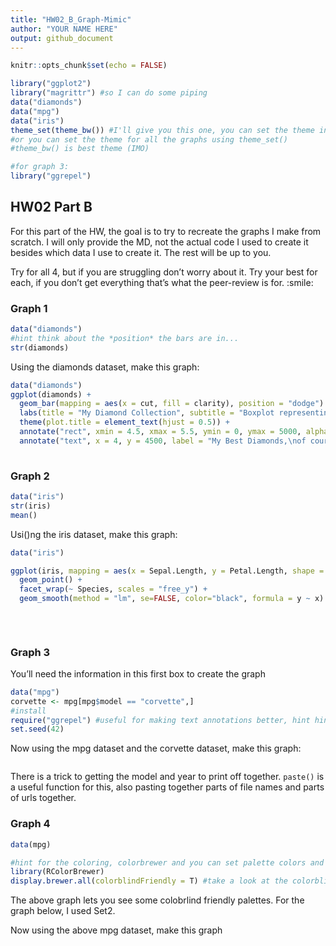 ---
title: "HW02_B_Graph-Mimic"
author: "YOUR NAME HERE"
output: github_document
---

```{r setup, include=FALSE}
knitr::opts_chunk$set(echo = FALSE)
```


```{r load libraries, echo = TRUE, include=TRUE}
library("ggplot2")
library("magrittr") #so I can do some piping
data("diamonds")
data("mpg")
data("iris")
theme_set(theme_bw()) #I'll give you this one, you can set the theme individually for graphs
#or you can set the theme for all the graphs using theme_set()
#theme_bw() is best theme (IMO)

#for graph 3:
library("ggrepel")


```

## HW02 Part B

For this part of the HW, the goal is to try to recreate the graphs I make from scratch. I will only provide the MD, not the actual code I used to create it besides which data I use to create it. The rest will be up to you. 

Try for all 4, but if you are struggling don't worry about it. Try your best for each, if you don't get everything that's what the peer-review is for. :smile:


### Graph 1
```{r, echo = T, include = TRUE}
data("diamonds")
#hint think about the *position* the bars are in...
str(diamonds)
```


Using the diamonds dataset, make this graph:
```{r graph1 code, echo=FALSE}
data("diamonds")
ggplot(diamonds) +
  geom_bar(mapping = aes(x = cut, fill = clarity), position = "dodge") +
  labs(title = "My Diamond Collection", subtitle = "Boxplot representing the number of diamonds in my diamond collection by \ntype of cut quality and clarity of diamond", x = "Diamond Cut", y = "Number of Diamonds") +
  theme(plot.title = element_text(hjust = 0.5)) +
  annotate("rect", xmin = 4.5, xmax = 5.5, ymin = 0, ymax = 5000, alpha = 0.3) +
  annotate("text", x = 4, y = 4500, label = "My Best Diamonds,\nof course")
  

```

### Graph 2
```{r, echo = T, include = TRUE}
data("iris")
str(iris)
mean()
```

Usi()ng the iris dataset, make this graph:
```{r graph 2 code, echo=FALSE}
data("iris")

ggplot(iris, mapping = aes(x = Sepal.Length, y = Petal.Length, shape = Species, color = Species)) +
  geom_point() +
  facet_wrap(~ Species, scales = "free_y") +
  geom_smooth(method = "lm", se=FALSE, color="black", formula = y ~ x)
  
  
  
```


### Graph 3
You'll need the information in this first box to create the graph
```{r, echo = TRUE}
data("mpg")
corvette <- mpg[mpg$model == "corvette",]
#install
require("ggrepel") #useful for making text annotations better, hint hint
set.seed(42)
```

Now using the mpg dataset and the corvette dataset, make this graph:

```{r graoh 3 code}

```

There is a trick to getting the model and year to print off together. `paste()` is a useful function for this, also pasting together parts of file names and parts of urls together. 


### Graph 4 
```{r, echo = T}
data(mpg)

#hint for the coloring, colorbrewer and you can set palette colors and make your graphs colorblind friendly
library(RColorBrewer)
display.brewer.all(colorblindFriendly = T) #take a look at the colorblindfriendly options
```

The above graph lets you see some colobrlind friendly palettes. For the graph below, I used Set2.



Now using the above mpg dataset, make this graph

```{r graph 4 code}

```




